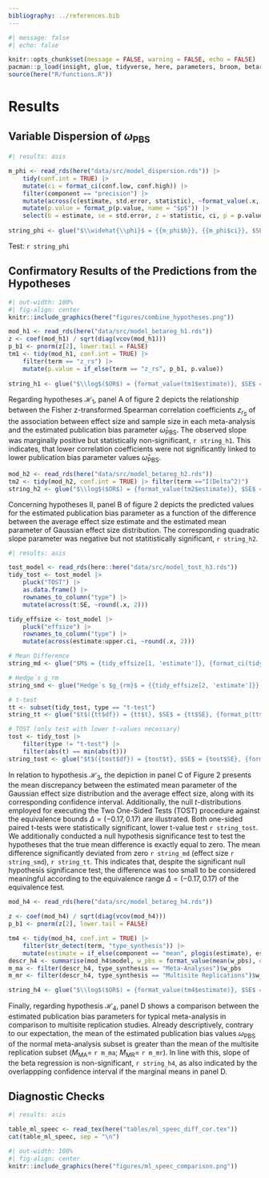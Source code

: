```yaml
---
bibliography: ../references.bib
---
```


\newpage

```r
#| message: false
#| echo: false

knitr::opts_chunk$set(message = FALSE, warning = FALSE, echo = FALSE)
pacman::p_load(insight, glue, tidyverse, here, parameters, broom, betareg)
source(here("R/functions.R"))
```

# Results

## Variable Dispersion of $\omega_{\text{PBS}}$ 

```r
#| results: asis

m_phi <- read_rds(here("data/src/model_dispersion.rds")) |>
    tidy(conf.int = TRUE) |>
    mutate(ci = format_ci(conf.low, conf.high)) |>
    filter(component == "precision") |>
    mutate(across(c(estimate, std.error, statistic), ~format_value(.x, digits = 2))) |>
    mutate(p.value = format_p(p.value, name = "$p$")) |>
    select(b = estimate, se = std.error, z = statistic, ci, p = p.value)
  
string_phi <- glue("$\\widehat{\\phi}$ = {{m_phi$b}}, {{m_phi$ci}}, $SE$ = {{m_phi$se}}, $z$ = {{m_phi$z}}, {{m_phi$p}}", .open = "{{", .close = "}}")

```

Test: `r string_phi`


## Confirmatory Results of the Predictions from the Hypotheses

<!-- Multi-Panel Figure for Hypotheses -->

```{=latex}
\begin{figure}[h]
\caption{Visual Summary of Results from Four Hypotheses
\label{fig:hypotheses}}
```
```r
#| out-width: 100%
#| fig-align: center
knitr::include_graphics(here("figures/combine_hypotheses.png"))
```

```{=latex}
\begingroup
\scriptsize
\textit{Note.} \textbf{A}. Estimated publication bias parameter as a function of Fisher z-transformed correlation coefficients. Fitted line represents the regression coefficients from the model and the 95\% CI. \textbf{B}. Estimated publication bias parameter as a function of the difference between the estimated mean parameter and the average effect size. \textbf{C}. The mean difference between the estimated mean parameter and the average effect size and its 90\% confidence interval compared against the null t-distribution for the lower and upper equivalence bounds. \textbf{D}. A comparison between the distribution of estimated publication bias parameter between normal meta-analyses and multisite replications. The pointrange indicates the marginal predicted values and the 95\% confidence interval from the regression.
\endgroup
\end{figure}
```
<!--# Hypotheses I -->

```r
mod_h1 <- read_rds(here("data/src/model_betareg_h1.rds"))
z <- coef(mod_h1) / sqrt(diag(vcov(mod_h1)))
p_b1 <- pnorm(z[2], lower.tail = FALSE)
tm1 <- tidy(mod_h1, conf.int = TRUE) |> 
    filter(term == "z_rs") |>
    mutate(p.value = if_else(term == "z_rs", p_b1, p.value)) 
 
string_h1 <- glue("$\\log$($OR$) = {format_value(tm1$estimate)}, $SE$ = {format_value(tm1$std.error)}, $z$ = {format_value(tm1$statistic)}, {format_ci(tm1$conf.low, tm1$conf.high)}, {format_p(tm1$p.value, name = '$p$')}")

```

Regarding hypotheses $\mathcal{H}_1$, panel A of figure 2 depicts the relationship between the Fisher z-transformed Spearman correlation coefficients $z_{r_S}$ of the association between effect size and sample size in each meta-analysis and the estimated publication bias parameter $\widehat{\omega}_{\text{PBS}}$. The observed slope was marginally positive but statistically non-significant, `r string_h1`. This indicates, that lower correlation coefficients were not significantly linked to lower publication bias parameter values $\widehat{\omega}_{\text{PBS}}$.

<!--# Hypotheses II -->

```r
mod_h2 <- read_rds(here("data/src/model_betareg_h2.rds"))
tm2 <- tidy(mod_h2, conf.int = TRUE) |> filter(term =="I(Delta^2)") 
string_h2 <- glue("$\\log$($OR$) = {format_value(tm2$estimate)}, $SE$ = {format_value(tm2$std.error)}, $z$ = {format_value(tm2$statistic)}, {format_ci(tm2$conf.low, tm2$conf.high)}, {format_p(tm2$p.value, name = '$p$')}")

```

Concerning hypotheses II, panel B of figure 2 depicts the predicted values for the estimated publication bias parameter as a function of the difference between the average effect size estimate and the estimated mean parameter of Gaussian effect size distribution. The corresponding quadratic slope parameter was negative but not statitistically significant, `r string_h2`.

<!--# Hypotheses III -->

```r
#| results: asis

tost_model <- read_rds(here::here("data/src/model_tost_h3.rds"))
tidy_tost <- tost_model |>
    pluck("TOST") |>
    as.data.frame() |>
    rownames_to_column("type") |>
    mutate(across(t:SE, ~round(.x, 2)))

tidy_effsize <- tost_model |>
    pluck("effsize") |>
    rownames_to_column("type") |>
    mutate(across(estimate:upper.ci, ~round(.x, 2)))

# Mean Difference
string_md <- glue("$M$ = {tidy_effsize[1, 'estimate']}, {format_ci(tidy_effsize[1, 'lower.ci'], tidy_effsize[1, 'upper.ci'], ci = 0.9)}")

# Hedge´s g_rm
string_smd <- glue("Hedge´s $g_{rm}$ = {{tidy_effsize[2, 'estimate']}}, {{format_ci(tidy_effsize[2, 'lower.ci'], tidy_effsize[2, 'upper.ci'], ci = 0.9)}}", .open = "{{", .close = "}}")

# t-test
tt <- subset(tidy_tost, type == "t-test")
string_tt <- glue("$t$({tt$df}) = {tt$t}, $SE$ = {tt$SE}, {format_p(tt$p.value, digits = 3, name = '$p$')}")

# TOST (only test with lower t-values necessary)
tost <- tidy_tost |>
    filter(type != "t-test") |>
    filter(abs(t) == min(abs(t)))
string_tost <- glue("$t$({tost$df}) = {tost$t}, $SE$ = {tost$SE}, {format_p(tost$p.value, digits = 3, name = '$p$')}")
```


In relation to hypothesis $\mathcal{H}_3$, the depiction in panel C of Figure 2 presents the mean discrepancy between the estimated mean parameter of the Gaussian effect size distribution and the average effect size, along with its corresponding confidence interval. Additionally, the null $t$-distributions employed for executing the Two One-Sided Tests (TOST) procedure against the equivalence bounds $\Delta=(-0.17, 0.17)$ are illustrated. Both one-sided paired t-tests were statistically significant, lower t-value test `r string_tost`. We additionally conducted a null hypothesis significance test to test the hypotheses that the true mean difference is exactly equal to zero. The mean difference significantly deviated from zero `r string_md` (effect size `r string_smd`), `r string_tt`. This indicates that, despite the significant null hypothesis significance test, the difference was too small to be considered meaningful according to the equivalence range $\Delta=(-0.17, 0.17)$ of the equivalence test.

<!--# Hypotheses IV -->

```r

mod_h4 <- read_rds(here("data/src/model_betareg_h4.rds"))

z <- coef(mod_h4) / sqrt(diag(vcov(mod_h4)))
p_b1 <- pnorm(z[2], lower.tail = FALSE)

tm4 <- tidy(mod_h4, conf.int = TRUE) |>
    filter(str_detect(term, "type_synthesis")) |>
    mutate(estimate = if_else(component == "mean", plogis(estimate), estimate))  
descr_h4 <- summarise(mod_h4$model, w_pbs = format_value(mean(w_pbs), digits = 2), .by = type_synthesis)
m_ma <- filter(descr_h4, type_synthesis == "Meta-Analyses")$w_pbs
m_mr <- filter(descr_h4, type_synthesis == "Multisite Replications")$w_pbs

string_h4 <- glue("$\\log$($OR$) = {format_value(tm4$estimate)}, $SE$ = {format_value(tm4$std.error)}, $z$ = {format_value(tm4$statistic)}, {format_ci(tm4$conf.low, tm4$conf.high)}, {format_p(tm4$p.value, name = '$p$')}")


```

Finally, regarding hypothesis $\mathcal{H}_4$, panel D shows a comparison between the estimated publication bias parameters for typical meta-analysis in comparison to multisite replication studies. Already descriptively, contrary to our expectation, the mean of the estimated publication bias values $\omega_{\text{PBS}}$ of the normal meta-analysis subset is greater than the mean of the multisite replication subset ($M_{\text{MA}}=$ `r m_ma`; $M_{\text{MR}}=$ `r m_mr`). In line with this, slope of the beta regression is non-significant, `r string_h4`, as also indicated by the overlappping confidence interval if the marginal means in panel D.

\newpage

## Diagnostic Checks

```r
#| results: asis

table_ml_speec <- read_tex(here("tables/ml_speec_diff_cor.tex"))
cat(table_ml_speec, sep = "\n")
```



```{=latex}
\begin{figure}[H]
\caption{Scatter Plot comparing the estimated Distributional Parameters via SPEEC  vs. Maximum Likelihood\label{fig:ml-speec-comparison}}
```
```r
#| out-width: 100%
#| fig-align: center
knitr::include_graphics(here("figures/ml_speec_comparison.png"))
```

```{=latex}
\begingroup
\scriptsize
\textit{Note.} \textbf{A1}. Comparison of estimated mean parameter $\mu_d$ from Gaussian effect size distribution. \textbf{A2}. Comparison of estimated variance parameter $\sigma_d^2$ of Gaussian effect size distribution. Axes and colorbar are log (base 10) transformed. \textbf{B1}. Comparison of mean parameter $\mu_n$ of Negative-Binomial sample size distribution \textbf{B2}. Comparison of dispersion parameter $\phi_n$ of Negative-Binomial sample size distribution. Axes and colorbar are log (base 10) transformed.
\endgroup
\end{figure}
```

